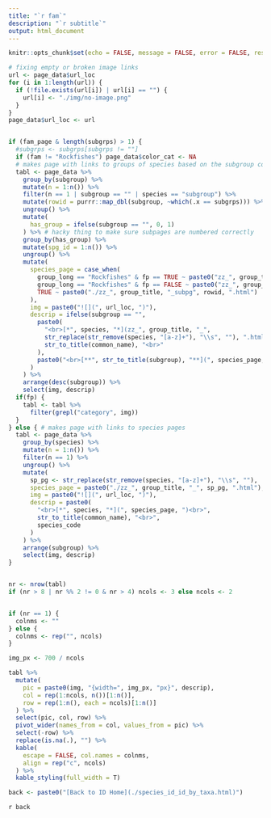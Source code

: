 ```yaml
---
title: "`r fam`"
description: "`r subtitle`"
output: html_document
---
```


```r
knitr::opts_chunk$set(echo = FALSE, message = FALSE, error = FALSE, results = "asis")
```


```r

# fixing empty or broken image links
url <- page_data$url_loc
for (i in 1:length(url)) {
  if (!file.exists(url[i]) | url[i] == "") {
    url[i] <- "./img/no-image.png"
  }
}
page_data$url_loc <- url


if (fam_page & length(subgrps) > 1) {
  #subgrps <- subgrps[subgrps != ""]
  if (fam != "Rockfishes") page_data$color_cat <- NA
  # makes page with links to groups of species based on the subgroup column
  tabl <- page_data %>%
    group_by(subgroup) %>%
    mutate(n = 1:n()) %>%
    filter(n == 1 | subgroup == "" | species == "subgroup") %>%
    mutate(rowid = purrr::map_dbl(subgroup, ~which(.x == subgrps))) %>% # make subpg num properly, maybe just as.factor?
    ungroup() %>% 
    mutate(
      has_group = ifelse(subgroup == "", 0, 1)
    ) %>% # hacky thing to make sure subpages are numbered correctly
    group_by(has_group) %>%
    mutate(spg_id = 1:n()) %>%
    ungroup() %>%
    mutate(
      species_page = case_when(
        group_long == "Rockfishes" & fp == TRUE ~ paste0("zz_", group_title, "_", str_remove(tolower(color_cat), "/"), ".html"),
        group_long == "Rockfishes" & fp == FALSE ~ paste0("zz_", group_title, "_", str_remove(tolower(color_cat), "/"), "_subpg_", spg_id, ".html"),
        TRUE ~ paste0("./zz_", group_title, "_subpg", rowid, ".html")
      ),
      img = paste0("![](", url_loc, ")"),
      descrip = ifelse(subgroup == "",
        paste0(
          "<br>[*", species, "*](zz_", group_title, "_", 
          str_replace(str_remove(species, "[a-z]+"), "\\s", ""), ".html)<br>",
          str_to_title(common_name), "<br>"
        ),
        paste0("<br>[**", str_to_title(subgroup), "**](", species_page, ")")
      )
    ) %>%
    arrange(desc(subgroup)) %>%
    select(img, descrip)
  if(fp) {
    tabl <- tabl %>%
      filter(grepl("category", img))
  }
} else { # makes page with links to species pages
  tabl <- page_data %>%
    group_by(species) %>%
    mutate(n = 1:n()) %>%
    filter(n == 1) %>%
    ungroup() %>%
    mutate(
      sp_pg <- str_replace(str_remove(species, "[a-z]+"), "\\s", ""),
      species_page = paste0("./zz_", group_title, "_", sp_pg, ".html"),
      img = paste0("![](", url_loc, ")"),
      descrip = paste0(
        "<br>[*", species, "*](", species_page, ")<br>",
        str_to_title(common_name), "<br>",
        species_code
      )
    ) %>%
    arrange(subgroup) %>%
    select(img, descrip)
}


nr <- nrow(tabl)
if (nr > 8 | nr %% 2 != 0 & nr > 4) ncols <- 3 else ncols <- 2


if (nr == 1) {
  colnms <- ""
} else {
  colnms <- rep("", ncols)
}

img_px <- 700 / ncols

tabl %>%
  mutate(
    pic = paste0(img, "{width=", img_px, "px}", descrip),
    col = rep(1:ncols, n())[1:n()],
    row = rep(1:n(), each = ncols)[1:n()]
  ) %>%
  select(pic, col, row) %>%
  pivot_wider(names_from = col, values_from = pic) %>%
  select(-row) %>%
  replace(is.na(.), "") %>%
  kable(
    escape = FALSE, col.names = colnms,
    align = rep("c", ncols)
  ) %>%
  kable_styling(full_width = T)

back <- paste0("[Back to ID Home](./species_id_id_by_taxa.html)")
```

`r back`
